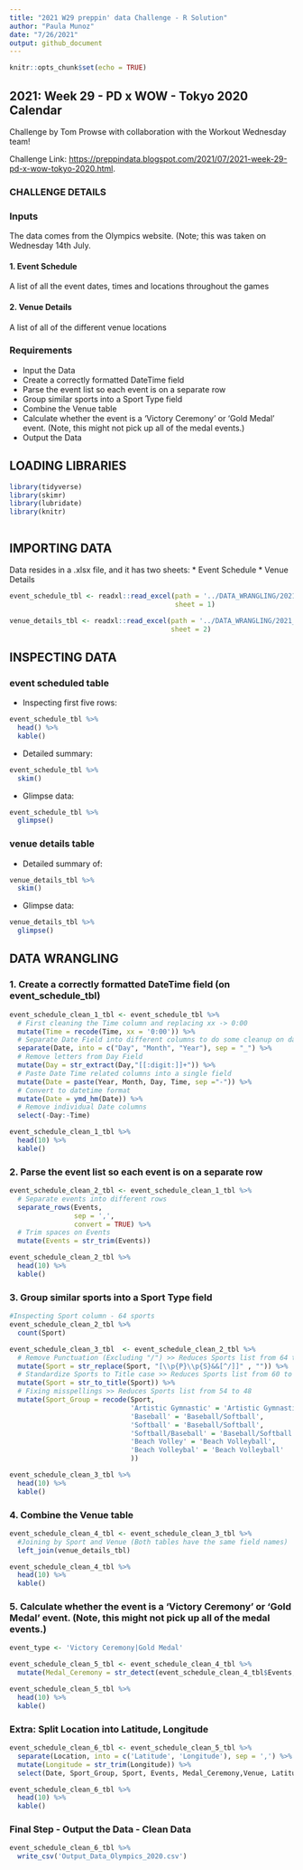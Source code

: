 ```yaml
---
title: "2021 W29 preppin' data Challenge - R Solution"
author: "Paula Munoz"
date: "7/26/2021"
output: github_document
---
```


```r
knitr::opts_chunk$set(echo = TRUE)
```

## 2021: Week 29 - PD x WOW - Tokyo 2020 Calendar

Challenge by Tom Prowse with collaboration with the Workout Wednesday team!

Challenge Link: <https://preppindata.blogspot.com/2021/07/2021-week-29-pd-x-wow-tokyo-2020.html>.

### CHALLENGE DETAILS

### Inputs

The data comes from the Olympics website. (Note; this was taken on Wednesday 14th July.

#### 1. Event Schedule
A list of all the event dates, times and locations throughout the games

#### 2. Venue Details
A list of all of the different venue locations

### Requirements

* Input the Data 
* Create a correctly formatted DateTime field 
* Parse the event list so each event is on a separate row 
* Group similar sports into a Sport Type field 
* Combine the Venue table 
* Calculate whether the event is a 'Victory Ceremony' or 'Gold Medal' event. (Note, this might not pick up all of the medal events.)
* Output the Data


## LOADING LIBRARIES 

```r
library(tidyverse)
library(skimr)
library(lubridate)
library(knitr)
```
```r

```

## IMPORTING DATA 

Data resides in a .xlsx file, and it has two sheets:
* Event Schedule
* Venue Details

```r
event_schedule_tbl <- readxl::read_excel(path = '../DATA_WRANGLING/2021_W29_prepping_data_files/Olympic Events.xlsx', 
                                         sheet = 1)

venue_details_tbl <- readxl::read_excel(path = '../DATA_WRANGLING/2021_W29_prepping_data_files/Olympic Events.xlsx', 
                                        sheet = 2)
```


## INSPECTING DATA 

### event scheduled table

* Inspecting first five rows:
```r
event_schedule_tbl %>%
  head() %>%
  kable()
```


* Detailed summary:
```r
event_schedule_tbl %>%
  skim()
```


* Glimpse data:
```r
event_schedule_tbl %>%
  glimpse()
```



### venue details table

* Detailed summary of:
```r
venue_details_tbl %>%
  skim()
```


* Glimpse data:
```r
venue_details_tbl %>%
  glimpse()
```


## DATA WRANGLING

### 1. Create a correctly formatted DateTime field (on event_schedule_tbl)

```r
event_schedule_clean_1_tbl <- event_schedule_tbl %>%
  # First cleaning the Time column and replacing xx -> 0:00
  mutate(Time = recode(Time, xx = '0:00')) %>%
  # Separate Date Field into different columns to do some cleanup on dateparts later on
  separate(Date, into = c("Day", "Month", "Year"), sep = "_") %>%
  # Remove letters from Day Field
  mutate(Day = str_extract(Day,"[[:digit:]]+")) %>%
  # Paste Date Time related columns into a single field
  mutate(Date = paste(Year, Month, Day, Time, sep ="-")) %>%
  # Convert to datetime format
  mutate(Date = ymd_hm(Date)) %>%
  # Remove individual Date columns
  select(-Day:-Time)

event_schedule_clean_1_tbl %>%
  head(10) %>%
  kable()
```


### 2. Parse the event list so each event is on a separate row 

```r
event_schedule_clean_2_tbl <- event_schedule_clean_1_tbl %>%
  # Separate events into different rows
  separate_rows(Events, 
                sep = ',',
                convert = TRUE) %>%
  # Trim spaces on Events
  mutate(Events = str_trim(Events))

event_schedule_clean_2_tbl %>%
  head(10) %>%
  kable()
```


### 3. Group similar sports into a Sport Type field

```r
#Inspecting Sport column - 64 sports
event_schedule_clean_2_tbl %>%
  count(Sport) 

```


```r
event_schedule_clean_3_tbl  <- event_schedule_clean_2_tbl %>%
  # Remove Punctuation (Excluding "/") >> Reduces Sports list from 64 to 60
  mutate(Sport = str_replace(Sport, "[\\p{P}\\p{S}&&[^/]]" , "")) %>% 
  # Standardize Sports to Title case >> Reduces Sports list from 60 to 54
  mutate(Sport = str_to_title(Sport)) %>%
  # Fixing misspellings >> Reduces Sports list from 54 to 48
  mutate(Sport_Group = recode(Sport,
                              'Artistic Gymnastic' = 'Artistic Gymnastics',
                              'Baseball' = 'Baseball/Softball',
                              'Softball' = 'Baseball/Softball',
                              'Softball/Baseball' = 'Baseball/Softball',
                              'Beach Volley' = 'Beach Volleyball',
                              'Beach Volleybal' = 'Beach Volleyball'
                              )) 

event_schedule_clean_3_tbl %>%
  head(10) %>%
  kable()
```


### 4. Combine the Venue table

```r
event_schedule_clean_4_tbl <- event_schedule_clean_3_tbl %>%
  #Joining by Sport and Venue (Both tables have the same field names)
  left_join(venue_details_tbl)
```


```r
event_schedule_clean_4_tbl %>%
  head(10) %>%
  kable()
```



### 5. Calculate whether the event is a 'Victory Ceremony' or 'Gold Medal' event. (Note, this might not pick up all of the medal events.)

```r
event_type <- 'Victory Ceremony|Gold Medal' 

event_schedule_clean_5_tbl <- event_schedule_clean_4_tbl %>%
  mutate(Medal_Ceremony = str_detect(event_schedule_clean_4_tbl$Events, event_type)) 

event_schedule_clean_5_tbl %>%
  head(10) %>%
  kable()
```

  
### Extra: Split Location into Latitude, Longitude
 
```r
event_schedule_clean_6_tbl <- event_schedule_clean_5_tbl %>%
  separate(Location, into = c('Latitude', 'Longitude'), sep = ',') %>%
  mutate(Longitude = str_trim(Longitude)) %>%
  select(Date, Sport_Group, Sport, Events, Medal_Ceremony,Venue, Latitude, Longitude)

event_schedule_clean_6_tbl %>%
  head(10) %>%
  kable()
```
 

### Final Step - Output the Data - Clean Data
```r
event_schedule_clean_6_tbl %>%
  write_csv('Output_Data_Olympics_2020.csv')
```




  

